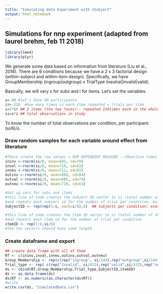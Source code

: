 ```yaml
---
title: "Simulating data Experiment with nSubject"
output: html_notebook
---
```

## Simulations for nnp experiment (adapted from laurel brehm, feb 11 2018)

```r
library(lme4)
library(plyr)
```

We generate some data based on information from literature (Liu et al., 2016).
There are 6 conditions because we have a 2 x 3 factorial design (within-subject and within-item design). Specifically, we have GroupMembership (ingroup|outgroup) x TrialType (neutral|invalid|valid).

Basically, we will vary s for subs and i for items. Let's set the variables.
```r
s= 40 #let's have 40 participants
ir= 216  #how many times is each item repeated = trials per item
i=2*ir ## 2 items (the two faces)-- repeated 216times each in the whole experiment
si=s*i ## total observations in study
```

To know the number of total observations per condition, per participant: (si/6)/s.

### Draw random samples for each variable around effect from literature
```r
#These create the raw values = OUR DEPENDENT MEASURE -->Reaction times
ininv <-rnorm(si/6, mean=685, sd=79)
inval <-rnorm(si/6, mean=719, sd=63)
inneu <-rnorm(si/6, mean=712, sd=91)
outinv <-rnorm(si/6, mean=694, sd=84)
outval <-rnorm(si/6, mean=685, sd=79)
outneu <-rnorm(si/6, mean=719, sd=63)

#Set up vars for subs and items
#this line of code creates the Subject ID vector 1x si (total number of observation in the study)
#and repeats each subject id for the number of trial per condition, multiplied by conditon number 
SubjectID <- rep(rep(1:s, each=i/6),6)  ## subjects per condition: everyone sees all trials

#this line of code creates the item ID vector 1x si (total number of observation in the study)
#and repeats each item id for the number of trial per condition
itemID <- rep(1:6,si/6)
#the two vectors should have same length
```

### Create dataframe and export

```r
## create data frame with all of them
RT <- c(ininv,inval,inneu,outinv,outval,outneu)
Group_Membership <- rep(c(rep("ingroup", si/144),rep("outgroup",si/144)),72)
Trial_type <- rep( c(rep("invalid", si/432),rep("valid",si/432),rep("neutral",si/432)),144)
ds <- cbind(RT,Group_Membership,Trial_type,SubjectID,itemID)
ds <- as.data.frame(ds)
ds$RT <- as.numeric(as.character(ds$RT))
#write
write.csv(ds, "SimulatedData.csv")
```






